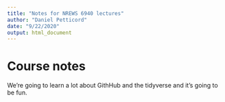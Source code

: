 ```yaml
---
title: "Notes for NREWS 6940 lectures"
author: "Daniel Petticord"
date: "9/22/2020"
output: html_document
---
```

# Course  notes
We're going to learn a lot about GithHub and the tidyverse and it's going to be fun.